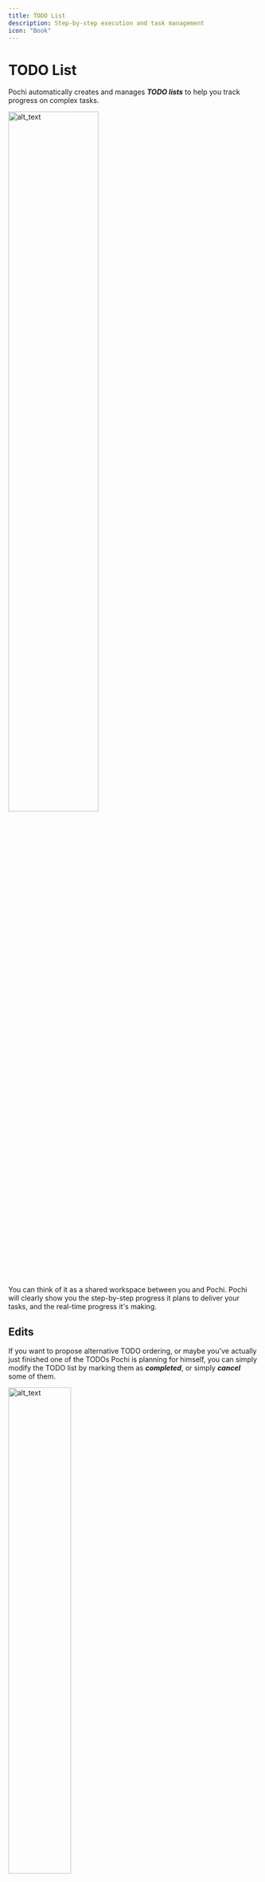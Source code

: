 ```yaml
---
title: TODO List
description: Step-by-step execution and task management
icon: "Book"
---
```


# **TODO List**

Pochi automatically creates and manages ***TODO lists*** to help you track progress on complex tasks.

<div style={{ display: 'flex', justifyContent: 'center' }}>
  <img src="/images/core-features/todo-list/todo.png" alt="alt_text" title="image_tooltip" width="60%" />
</div>

You can think of it as a shared workspace between you and Pochi. Pochi will clearly show you the step-by-step progress it plans to deliver your tasks, and the real-time progress it's making.



## **Edits**

If you want to propose alternative TODO ordering, or maybe you've actually just finished one of the TODOs Pochi is planning for himself, you can simply modify the TODO list by marking them as
***completed***, or simply ***cancel*** some of them.


<div style={{ display: 'flex', justifyContent: 'center' }}>
  <img src="/images/core-features/todo-list/todo-edit.png" alt="alt_text" title="image_tooltip" width="50%" />
</div>
